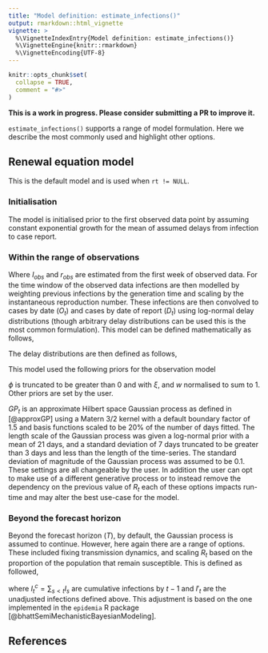 ```yaml
---
title: "Model definition: estimate_infections()"
output: rmarkdown::html_vignette
vignette: >
  %\VignetteIndexEntry{Model definition: estimate_infections()}
  %\VignetteEngine{knitr::rmarkdown}
  %\VignetteEncoding{UTF-8}
---
```


```r
knitr::opts_chunk$set(
  collapse = TRUE,
  comment = "#>"
)
```

**This is a work in progress. Please consider submitting a PR to improve it.** 

`estimate_infections()` supports a range of model formulation. Here we describe the most commonly used and highlight other options.

## Renewal equation model

This is the default model and is used when `rt != NULL`.

### Initialisation

The model is initialised prior to the first observed data point by assuming constant exponential growth for the mean of assumed delays from infection to case report.

\begin{align}
  I_{t} &= I_0 \exp  \left(r t \right)  \\
  I_0 &\sim \mathcal{LN}(\log I_{obs}, 0.2) \\
  r &\sim \mathcal{LN}(r_{obs}, 0.2) 
\end{align}

### Within the range of observations

Where $I_{obs}$ and $r_{obs}$ are estimated from the first week of observed data. For the time window of the observed data infections are then modelled by weighting previous infections by the generation time and scaling by the instantaneous reproduction number. These infections are then convolved to cases by date ($O_t$) and cases by date of report ($D_t$) using log-normal delay distributions (though arbitrary delay distributions can be used this is the most common formulation). This model can be defined mathematically as follows,

\begin{align}
  \log R_{t} &= \log R_{t-1} + \mathrm{GP}_t \\
  I_t &= R_t \sum_{\tau = 1}^{15} w(\tau | \mu_{w}, \sigma_{w}) I_{t - \tau} \\
  O_t &= \sum_{\tau = 0}^{15} \xi_{O}(\tau | \mu_{\xi_{O}}, \sigma_{\xi_{O}}) I_{t-\tau} \\
  D_t &= \alpha \sum_{\tau = 0}^{15} \xi_{D}(\tau | \mu_{\xi_{D}}, \sigma_{\xi_{D}}) O_{t-\tau} \\ 
  C_t &\sim \mathrm{NB}\left(\omega_{(t \mod 7)}D_t, \phi\right)
\end{align}

The delay distributions are then defined as follows,

\begin{align}
     w &\sim \mathcal{Gamma}(\mu_{w}, \sigma_{w}) \\
    \xi_{O} &\sim \mathcal{LogNormal}(\mu_{\xi_{O}}, \sigma_{\xi_{O}}) \\
    \xi_{D} &\sim \mathcal{LogNormal}(\mu_{\xi_{D}}, \sigma_{\xi_{D}}) 
\end{align}

This model used the following priors for the observation model

\begin{align}
    \frac{\omega}{7} &\sim \mathrm{Dirichlet}(1, 1, 1, 1, 1, 1, 1) \\
    \phi &\sim \frac{1}{\sqrt{\mathcal{N}(0, 1)}}
\end{align}

$\phi$ is truncated to be greater than 0 and with $\xi$, and $w$ normalised to sum to 1. Other priors are set by the user.

$GP_t$ is an approximate Hilbert space Gaussian process as defined in [@approxGP] using a Matern 3/2 kernel with a default boundary factor of 1.5 and basis functions scaled to be 20% of the number of days fitted. The length scale of the Gaussian process was given a log-normal prior with a mean of 21 days, and a standard deviation of 7 days truncated to be greater than 3 days and less than the length of the time-series. The standard deviation of magnitude of the Gaussian process was assumed to be 0.1. These settings are all changeable by the user. In addition the user can opt to make use of a different generative process or to instead remove the dependency on the previous value of $R_t$ each of these options impacts run-time and may alter the best use-case for the model.

### Beyond the forecast horizon

Beyond the forecast horizon ($T$), by default, the Gaussian process is assumed to continue. However, here again there are a range of options. These included fixing transmission dynamics, and scaling $R_t$ based on the proportion of the population that remain susceptible. This is defined as followed, 

\begin{equation}
    I_t = (N - I^c_{t-1}) \left(1 - \exp \left(\frac{-I'_t}{N - I^c_{T}}\right)\right),
\end{equation}

where $I^c_t = \sum_{s< t} I_s$ are cumulative infections by $t-1$ and $I'_t$ are the unadjusted infections defined above. This adjustment is based on the one implemented in the `epidemia` R package [@bhattSemiMechanisticBayesianModeling].

## References 